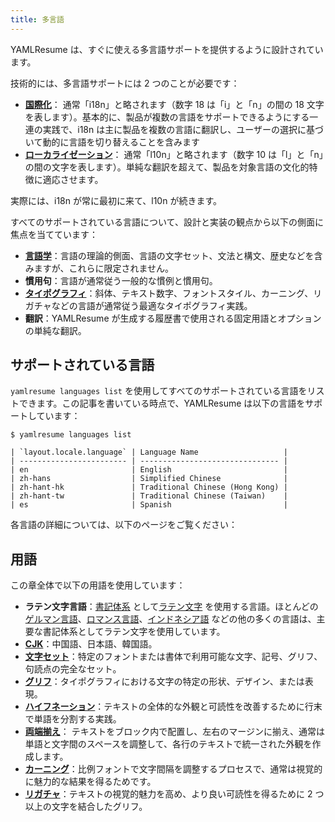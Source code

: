 ```yaml
---
title: 多言語
---
```


YAMLResume は、すぐに使える多言語サポートを提供するように設計されています。

技術的には、多言語サポートには 2 つのことが必要です：

- **[国際化](https://phrase.com/blog/posts/internationalization-vs-localization/#what-is-internationalization-i18n)**：
  通常「i18n」と略されます（数字 18 は「i」と「n」の間の 18 文字を表します）。基本的に、製品が複数の言語をサポートできるようにする一連の実践で、i18n は主に製品を複数の言語に翻訳し、ユーザーの選択に基づいて動的に言語を切り替えることを含みます
- **[ローカライゼーション](https://phrase.com/blog/posts/internationalization-vs-localization/#what-is-localization-l10n)**：
  通常「l10n」と略されます（数字 10 は「l」と「n」の間の文字を表します）。単純な翻訳を超えて、製品を対象言語の文化的特徴に適応させます。

実際には、i18n が常に最初に来て、l10n が続きます。

すべてのサポートされている言語について、設計と実装の観点から以下の側面に焦点を当てています：

- **[言語学](https://en.wikipedia.org/wiki/Linguistics)**：言語の理論的側面、言語の文字セット、文法と構文、歴史などを含みますが、これらに限定されません。
- **慣用句**：言語が通常従う一般的な慣例と慣用句。
- **[タイポグラフィ](https://en.wikipedia.org/wiki/Typesetting)**：斜体、テキスト数字、フォントスタイル、カーニング、リガチャなどの言語が通常従う最適なタイポグラフィ実践。
- **翻訳**：YAMLResume が生成する履歴書で使用される固定用語とオプションの単純な翻訳。

## サポートされている言語

`yamlresume languages list` を使用してすべてのサポートされている言語をリストできます。この記事を書いている時点で、YAMLResume は以下の言語をサポートしています：

```console
$ yamlresume languages list

| `layout.locale.language` | Language Name                   |
| ------------------------ | ------------------------------- |
| en                       | English                         |
| zh-hans                  | Simplified Chinese              |
| zh-hant-hk               | Traditional Chinese (Hong Kong) |
| zh-hant-tw               | Traditional Chinese (Taiwan)    |
| es                       | Spanish                         |
```

各言語の詳細については、以下のページをご覧ください：

<Cards>
  <Card
    title="English"
    href="/ja/content/multi-languages/english"
    description="新しい履歴書を作成する際、英語は YAMLResume のデフォルト言語です。"
  />
  <Card
    title="Chinese"
    href="/ja/content/multi-languages/chinese"
    description="簡体字中国語と繁体字中国語（香港と台湾）をサポートしています。"
  />
  <Card
    title="Norwegian"
    href="/ja/content/multi-languages/norwegian"
    description="ノルウェー語は主にノルウェーで使用される北ゲルマン語です。"
  />
  <Card
    title="Spanish"
    href="/ja/content/multi-languages/spanish"
    description="スペイン語も主要な書記体系としてラテン文字を使用しています。"
  />
</Cards>

## 用語

この章全体で以下の用語を使用しています：

- **ラテン文字言語**：[書記体系](https://en.wikipedia.org/wiki/Writing_system) として[ラテン文字](https://en.wikipedia.org/wiki/Latin_script) を使用する言語。ほとんどの[ゲルマン言語](https://en.wikipedia.org/wiki/Germanic_languages)、[ロマンス言語](https://en.wikipedia.org/wiki/Romance_languages)、[インドネシア語](https://en.wikipedia.org/wiki/Indonesian_language) などの他の多くの言語は、主要な書記体系としてラテン文字を使用しています。
- **[CJK](https://en.wikipedia.org/wiki/CJK_characters)**：中国語、日本語、韓国語。
- **[文字セット](https://www.creatopy.com/blog/what-is-a-character-set/)**：特定のフォントまたは書体で利用可能な文字、記号、グリフ、句読点の完全なセット。
- **[グリフ](https://en.wikipedia.org/wiki/Glyph)**：タイポグラフィにおける文字の特定の形状、デザイン、または表現。
- **[ハイフネーション](https://en.wikipedia.org/wiki/Syllabification)**：テキストの全体的な外観と可読性を改善するために行末で単語を分割する実践。
- **[両端揃え](https://en.wikipedia.org/wiki/Typographic_alignment#Justified)**：
  テキストをブロック内で配置し、左右のマージンに揃え、通常は単語と文字間のスペースを調整して、各行のテキストで統一された外観を作成します。
- **[カーニング](https://en.wikipedia.org/wiki/Kerning)**：比例フォントで文字間隔を調整するプロセスで、通常は視覚的に魅力的な結果を得るためです。
- **[リガチャ](https://en.wikipedia.org/wiki/Ligature_(writing))**：テキストの視覚的魅力を高め、より良い可読性を得るために 2 つ以上の文字を結合したグリフ。
